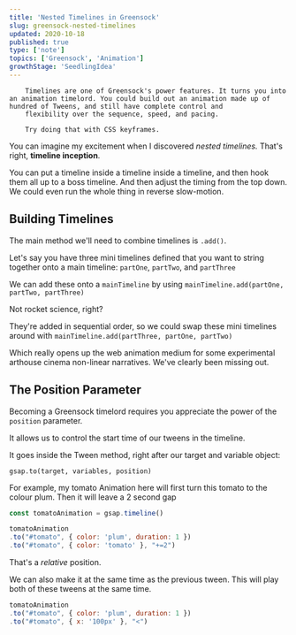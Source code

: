 ```yaml
---
title: 'Nested Timelines in Greensock'
slug: greensock-nested-timelines
updated: 2020-10-18
published: true
type: ['note']
topics: ['Greensock', 'Animation']
growthStage: 'SeedlingIdea'
---
```


<IntroParagraph >

		Timelines are one of Greensock's power features. It turns you into an animation timelord. You could build out an animation made up of hundred of Tweens, and still have complete control and
		flexibility over the sequence, speed, and pacing.

		Try doing that with CSS keyframes.

</IntroParagraph >

You can imagine my excitement when I discovered *nested timelines.* That's right, **timeline inception**.

You can put a timeline inside a timeline inside a timeline, and then hook them all up to a boss timeline. And then adjust the timing from the top down. We could even run the whole thing in reverse slow-motion.

## Building Timelines

The main method we'll need to combine timelines is `.add()`.

Let's say you have three mini timelines defined that you want to string together onto a main timeline:
`partOne`, `partTwo`, and `partThree`

We can add these onto a `mainTimeline` by using
`mainTimeline.add(partOne, partTwo, partThree)`

Not rocket science, right?

They're added in sequential order, so we could swap these mini timelines around with `mainTimeline.add(partThree, partOne, partTwo)`

Which really opens up the web animation medium for some experimental arthouse cinema non-linear narratives. We've clearly been missing out.

## The Position Parameter

Becoming a Greensock timelord requires you appreciate the power of the `position` parameter.

It allows us to control the start time of our tweens in the timeline.

It goes inside the Tween method, right after our target and variable object:

`gsap.to(target, variables, position)`

For example, my tomato Animation here will first turn this tomato to the colour plum. Then it will leave a 2 second gap

```js
const tomatoAnimation = gsap.timeline()

tomatoAnimation
.to("#tomato", { color: 'plum', duration: 1 })
.to("#tomato", { color: 'tomato' }, "+=2")
```

That's a _relative_ position.

We can also make it at the same time as the previous tween. This will play both of these tweens at the same time.

```js
tomatoAnimation
.to("#tomato", { color: 'plum', duration: 1 })
.to("#tomato", { x: '100px' }, "<")
```
